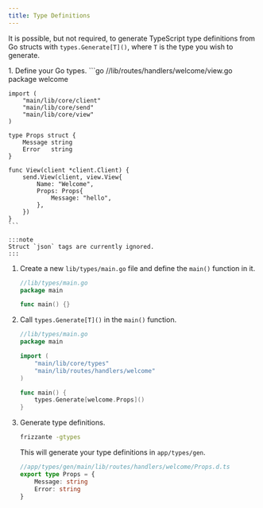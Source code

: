 ```yaml
---
title: Type Definitions
---
```



It is possible, but not required, to generate TypeScript type definitions from Go structs with `types.Generate[T]()`, where `T` is the type you wish to generate.


<Steps>
1. Define your Go types.
    ```go
    //lib/routes/handlers/welcome/view.go
    package welcome

    import (
        "main/lib/core/client"
        "main/lib/core/send"
        "main/lib/core/view"
    )

    type Props struct {
        Message string
        Error   string
    }

    func View(client *client.Client) {
        send.View(client, view.View{
            Name: "Welcome",
            Props: Props{
                Message: "hello",
            },
        })
    }
    ```

    :::note
    Struct `json` tags are currently ignored.
    :::

1. Create a new `lib/types/main.go` file and define the `main()` function in it.
    ```go
    //lib/types/main.go
    package main

    func main() {}
    ```
1. Call `types.Generate[T]()` in the `main()` function.
    ```go
    //lib/types/main.go
    package main

    import (
        "main/lib/core/types"
        "main/lib/routes/handlers/welcome"
    )

    func main() {
        types.Generate[welcome.Props]()
    }
    ```
1. Generate type definitions.
    ```sh
    frizzante -gtypes
    ```
    This will generate your type definitions in `app/types/gen`.

    ```ts
    //app/types/gen/main/lib/routes/handlers/welcome/Props.d.ts
    export type Props = {
        Message: string
        Error: string
    }
    ```
</Steps>
